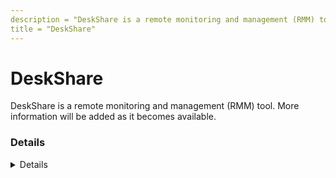 ```yaml
---
description = "DeskShare is a remote monitoring and management (RMM) tool. More information will be added as it becomes available."
title = "DeskShare"
---
```




# DeskShare

DeskShare is a remote monitoring and management (RMM) tool. More information will be added as it becomes available.

### Details
<Details author={""}
         category={""}
         created={""}
         website={""}
         lastModified={"2024-02-26"}
         privileges={""}
         free={ false }
         verification={ false }
/>

#### Installation Paths
<Card code={ ["TeamTaskManager.exe", "DSGuest.exe"] }/>





### Forensic Artifacts




#### Network Artifacts
<EuiSpacer size="xl"/>
<NetworkArtifactsTable data={ [{"Description": "Known remote domains", "Domains": ["user_managed"], "Ports": []}] }/>




### Detections
- Detects potential network activity of DeskShare RMM tool
  - [Sigma Rule](https://github.com/magicsword-io/LOLRMM/blob/main/detections/sigma/deskshare_network_sigma.yml)
- Detects potential processes activity of DeskShare RMM tool
  - [Sigma Rule](https://github.com/magicsword-io/LOLRMM/blob/main/detections/sigma/deskshare_processes_sigma.yml)

### References
- [https://www.deskshare.com/help/fml/Active-and-Passive-connection-mode.aspx](https://www.deskshare.com/help/fml/Active-and-Passive-connection-mode.aspx)

